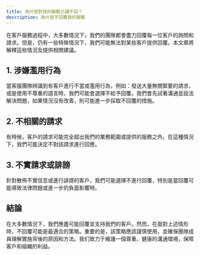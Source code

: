 ```yaml
---
title: 為什麼對我的聯繫已讀不回？
description: 為什麼不回覆我的聯繫
---
```

在客戶服務過程中，大多數情況下，我們的團隊都會盡力回覆每一位客戶的詢問和請求。但是，仍有一些特殊情況下，我們可能無法對某些客戶提供回覆。本文章將解釋這些情況及提供相關建議。

## 1. **涉嫌濫用行為**

當客服團隊辨識到有客戶進行不當或濫用行為，例如：發送大量無關緊要的請求，或是使用不尊重的語言時，我們可能會選擇不給予回覆。我們會先試著溝通並設法解決問題，如果情況沒有改善，則可能進一步採取不回覆的措施。



## 2. **不相關的請求**

有時候，客戶的請求可能完全超出我們的業務範圍或提供的服務之外。在這種情況下，我們可能決定不對該請求進行回應。


## 3. **不實請求或誹謗**

針對散佈不實信息或進行誹謗的客戶，我們可能選擇不進行回覆，特別是當回覆可能導致法律問題或進一步的負面影響時。


## 結論

在大多數情況下，我們應盡可能回覆並支持我們的客戶。然而，在面對上述情形時，不回覆可能是最適合的策略。重要的是，該策略應該謹慎使用，並確保團隊成員理解實施背後的原因和方法。我们致力于維護一個尊重、健康的溝通環境，保障客戶和組織的利益。
